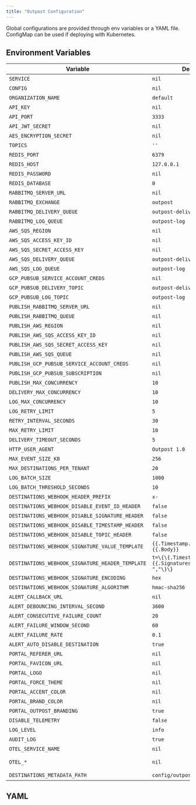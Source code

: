 ```yaml
---
title: "Outpost Configuration"
---
```


Global configurations are provided through env variables or a YAML file. ConfigMap can be used if deploying with Kubernetes.

## Environment Variables

| Variable                                         | Default                                                    | Required                                                           |
| ------------------------------------------------ | ---------------------------------------------------------- | ------------------------------------------------------------------ |
| `SERVICE`                                        | `nil`                                                      | No                                                                 |
| `CONFIG`                                         | `nil`                                                      | No                                                                 |
| `ORGANIZATION_NAME`                              | `default`                                                  | Yes                                                                |
| `API_KEY`                                        | `nil`                                                      | Yes                                                                |
| `API_PORT`                                       | `3333`                                                     | Yes                                                                |
| `API_JWT_SECRET`                                 | `nil`                                                      | Only for using JWT Auth                                            |
| `AES_ENCRYPTION_SECRET`                          | `nil`                                                      | Yes                                                                |
| `TOPICS`                                         | `''`                                                       | No                                                                 |
| `REDIS_PORT`                                     | `6379`                                                     | Yes                                                                |
| `REDIS_HOST`                                     | `127.0.0.1`                                                | Yes                                                                |
| `REDIS_PASSWORD`                                 | `nil`                                                      | Yes                                                                |
| `REDIS_DATABASE`                                 | `0`                                                        | Yes                                                                |
| `RABBITMQ_SERVER_URL`                            | `nil`                                                      | No                                                                 |
| `RABBITMQ_EXCHANGE`                              | `outpost`                                                  | No                                                                 |
| `RABBITMQ_DELIVERY_QUEUE`                        | `outpost-delivery`                                         | No                                                                 |
| `RABBITMQ_LOG_QUEUE`                             | `outpost-log`                                              | No                                                                 |
| `AWS_SQS_REGION`                                 | `nil`                                                      | No                                                                 |
| `AWS_SQS_ACCESS_KEY_ID`                          | `nil`                                                      | No                                                                 |
| `AWS_SQS_SECRET_ACCESS_KEY`                      | `nil`                                                      | No                                                                 |
| `AWS_SQS_DELIVERY_QUEUE`                         | `outpost-delivery`                                         | No                                                                 |
| `AWS_SQS_LOG_QUEUE`                              | `outpost-log`                                              | No                                                                 |
| `GCP_PUBSUB_SERVICE_ACCOUNT_CREDS`               | `nil`                                                      | No                                                                 |
| `GCP_PUBSUB_DELIVERY_TOPIC`                      | `outpost-delivery`                                         | No                                                                 |
| `GCP_PUBSUB_LOG_TOPIC`                           | `outpost-log`                                              | No                                                                 |
| `PUBLISH_RABBITMQ_SERVER_URL`                    | `nil`                                                      | No                                                                 |
| `PUBLISH_RABBITMQ_QUEUE`                         | `nil`                                                      | No                                                                 |
| `PUBLISH_AWS_REGION`                             | `nil`                                                      | No                                                                 |
| `PUBLISH_AWS_SQS_ACCESS_KEY_ID`                  | `nil`                                                      | No                                                                 |
| `PUBLISH_AWS_SQS_SECRET_ACCESS_KEY`              | `nil`                                                      | No                                                                 |
| `PUBLISH_AWS_SQS_QUEUE`                          | `nil`                                                      | No                                                                 |
| `PUBLISH_GCP_PUBSUB_SERVICE_ACCOUNT_CREDS`       | `nil`                                                      | No                                                                 |
| `PUBLISH_GCP_PUBSUB_SUBSCRIPTION`                | `nil`                                                      | No                                                                 |
| `PUBLISH_MAX_CONCURRENCY`                        | `10`                                                       | No                                                                 |
| `DELIVERY_MAX_CONCURRENCY`                       | `10`                                                       | Yes                                                                |
| `LOG_MAX_CONCURRENCY`                            | `10`                                                       | Yes                                                                |
| `LOG_RETRY_LIMIT`                                | `5`                                                        | Yes                                                                |
| `RETRY_INTERVAL_SECONDS`                         | `30`                                                       | Yes                                                                |
| `MAX_RETRY_LIMIT`                                | `10`                                                       | Yes                                                                |
| `DELIVERY_TIMEOUT_SECONDS`                       | `5`                                                        | Yes                                                                |
| `HTTP_USER_AGENT`                                | `Outpost 1.0`                                              | Yes                                                                |
| `MAX_EVENT_SIZE_KB`                              | `256`                                                      | Yes                                                                |
| `MAX_DESTINATIONS_PER_TENANT`                    | `20`                                                       | Yes                                                                |
| `LOG_BATCH_SIZE`                                 | `1000`                                                     | Yes                                                                |
| `LOG_BATCH_THRESHOLD_SECONDS`                    | `10`                                                       | Yes                                                                |
| `DESTINATIONS_WEBHOOK_HEADER_PREFIX`             | `x-`                                                       | No                                                                 |
| `DESTINATIONS_WEBHOOK_DISABLE_EVENT_ID_HEADER`   | `false`                                                    | No                                                                 |
| `DESTINATIONS_WEBHOOK_DISABLE_SIGNATURE_HEADER`  | `false`                                                    | No                                                                 |
| `DESTINATIONS_WEBHOOK_DISABLE_TIMESTAMP_HEADER`  | `false`                                                    | No                                                                 |
| `DESTINATIONS_WEBHOOK_DISABLE_TOPIC_HEADER`      | `false`                                                    | No                                                                 |
| `DESTINATIONS_WEBHOOK_SIGNATURE_VALUE_TEMPLATE`  | `{{.Timestamp.Unix}}.{{.Body}}`                            | No                                                                 |
| `DESTINATIONS_WEBHOOK_SIGNATURE_HEADER_TEMPLATE` | `t=\{\{.Timestamp.Unix}},v0={{.Signatures \| join ","\}\}` | No                                                                 |
| `DESTINATIONS_WEBHOOK_SIGNATURE_ENCODING`        | `hex`                                                      | No                                                                 |
| `DESTINATIONS_WEBHOOK_SIGNATURE_ALGORITHM`       | `hmac-sha256`                                              | No                                                                 |
| `ALERT_CALLBACK_URL`                             | `nil`                                                      | No                                                                 |
| `ALERT_DEBOUNCING_INTERVAL_SECOND`               | `3600`                                                     | No                                                                 |
| `ALERT_CONSECUTIVE_FAILURE_COUNT`                | `20`                                                       | No                                                                 |
| `ALERT_FAILURE_WINDOW_SECOND`                    | `60`                                                       | No                                                                 |
| `ALERT_FAILURE_RATE`                             | `0.1`                                                      | No                                                                 |
| `ALERT_AUTO_DISABLE_DESTINATION`                 | `true`                                                     | No                                                                 |
| `PORTAL_REFERER_URL`                             | `nil`                                                      | Yes                                                                |
| `PORTAL_FAVICON_URL`                             | `nil`                                                      | No                                                                 |
| `PORTAL_LOGO`                                    | `nil`                                                      | No                                                                 |
| `PORTAL_FORCE_THEME`                             | `nil`                                                      | No                                                                 |
| `PORTAL_ACCENT_COLOR`                            | `nil`                                                      | No                                                                 |
| `PORTAL_BRAND_COLOR`                             | `nil`                                                      | No                                                                 |
| `PORTAL_OUTPOST_BRANDING`                        | `true`                                                     | No                                                                 |
| `DISABLE_TELEMETRY`                              | `false`                                                    | Yes                                                                |
| `LOG_LEVEL`                                      | `info`                                                     | Yes                                                                |
| `AUDIT_LOG`                                      | `true`                                                     | Yes                                                                |
| `OTEL_SERVICE_NAME`                              | `nil`                                                      | No                                                                 |
| `OTEL_*`                                         | `nil`                                                      | https://opentelemetry.io/docs/languages/sdk-configuration/general/ |
| `DESTINATIONS_METADATA_PATH`                     | `config/outpost/destinations`                              | No                                                                 |

## YAML

<YamlConfig />
